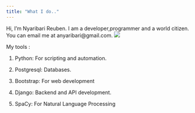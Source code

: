 ```yaml
---
title: "What I do.."
---
```


Hi, I’m Nyaribari Reuben. I am a developer,programmer and a world citizen.
You can email me at anyaribari@gmail.com.
![](./tema5.png)

My tools :

1. Python: For scripting and automation.

2. Postgresql: 
Databases.

3. Bootstrap: 
For web development

4. Django: 
Backend and API development.

5. SpaCy: 
For Natural Language Processing 
